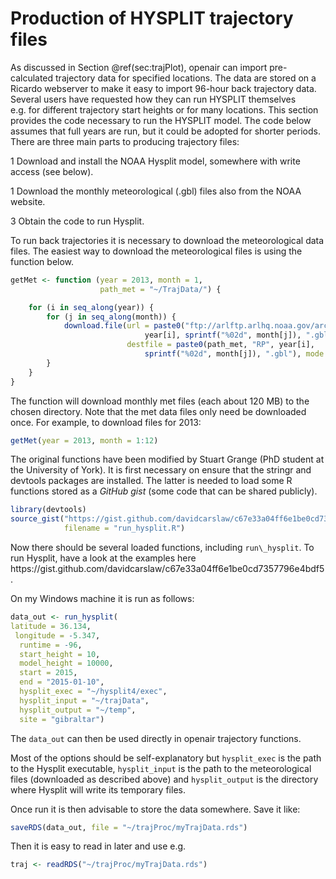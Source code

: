 # Production of HYSPLIT trajectory files {#sec:prod-hyspl-traj}

As discussed in Section \@ref(sec:trajPlot), [openair]{.pkg} can import
pre-calculated trajectory data for specified locations. The data are
stored on a Ricardo webserver to make it easy to import
96-hour back trajectory data. Several users have requested how they
can run HYSPLIT themselves e.g. for different trajectory start heights
or for many locations. This section provides the code necessary to run
the HYSPLIT model. The code below assumes that full years are run, but
it could be adopted for shorter periods. There are three main parts to
producing trajectory files:

1  Download and install the NOAA Hysplit model, somewhere with
  write access (see below).

1  Download the monthly meteorological (.gbl) files also from the
  NOAA website.

3  Obtain the code to run Hysplit.


To run back trajectories it is necessary to download the
meteorological data files. The easiest way to download the
meteorological files is using the function below.

```r
getMet <- function (year = 2013, month = 1, 
                    path_met = "~/TrajData/") {

    for (i in seq_along(year)) {
        for (j in seq_along(month)) {
            download.file(url = paste0("ftp://arlftp.arlhq.noaa.gov/archives/reanalysis/RP",
                              year[i], sprintf("%02d", month[j]), ".gbl"),
                          destfile = paste0(path_met, "RP", year[i],
                              sprintf("%02d", month[j]), ".gbl"), mode = "wb")
        }
    }
}
```

The function will download monthly met files (each about 120 MB) to
the chosen directory. Note that the met data files only need be
downloaded once. For example, to download files for 2013:

```r
getMet(year = 2013, month = 1:12)
```

The original functions have been modified by Stuart Grange (PhD
student at the University of York). It is first necessary on ensure
that the [stringr]{.pkg} and [devtools]{.pkg} packages are installed. The
latter is needed to load some R functions stored as a *GitHub
  gist* (some code that can be shared publicly).

```r
library(devtools)
source_gist("https://gist.github.com/davidcarslaw/c67e33a04ff6e1be0cd7357796e4bdf5",
            filename = "run_hysplit.R")
``` 

Now there should be several loaded functions, including
`run\_hysplit`. To run Hysplit, have a look at the examples here https://gist.github.com/davidcarslaw/c67e33a04ff6e1be0cd7357796e4bdf5.

On my Windows machine it is run as follows:

```r
data_out <- run_hysplit(
latitude = 36.134, 
 longitude = -5.347, 
  runtime = -96, 
  start_height = 10, 
  model_height = 10000, 
  start = 2015,
  end = "2015-01-10",
  hysplit_exec = "~/hysplit4/exec", 
  hysplit_input = "~/trajData", 
  hysplit_output = "~/temp",
  site = "gibraltar")
``` 

The `data_out` can then be used directly in [openair]{.pkg} trajectory
functions.

Most of the options should be self-explanatory but `hysplit_exec`
is the path to the Hysplit executable, `hysplit_input` is the path
to the meteorological files (downloaded as described above) and
`hysplit_output` is the directory where Hysplit will write its
temporary files.

Once run it is then advisable to store the data somewhere. Save it
like:

```r
saveRDS(data_out, file = "~/trajProc/myTrajData.rds")
``` 

Then it is easy to read in later and use e.g.

```r
traj <- readRDS("~/trajProc/myTrajData.rds")
```
